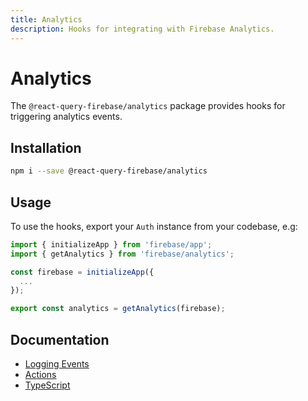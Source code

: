 ```yaml
---
title: Analytics
description: Hooks for integrating with Firebase Analytics.
---
```


# Analytics

The `@react-query-firebase/analytics` package provides hooks for triggering analytics events.

## Installation

```bash
npm i --save @react-query-firebase/analytics
```

## Usage

To use the hooks, export your `Auth` instance from your codebase, e.g:

```js
import { initializeApp } from 'firebase/app';
import { getAnalytics } from 'firebase/analytics';

const firebase = initializeApp({
  ...
});

export const analytics = getAnalytics(firebase);
```

## Documentation

- [Logging Events](/analytics/logging-events)
- [Actions](/analytics/actions)
- [TypeScript](/analytics/typescript)
